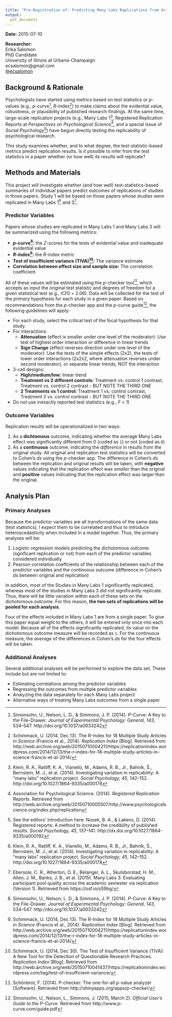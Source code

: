 ```yaml
---
title: "Pre-Registration of: Predicting Many Labs Replications from Original Paper Statistics"
output: 
  pdf_document
---
```


**Date:** 2015-07-10

**Researcher:**  
Erika Salomon  
PhD Candidate  
University of Illinois at Urbana-Champaign  
ecsalomon@gmail.com  
@[ecsalomon](http://twitter.com/ecsalomon)

## Background & Rationale

Psychologists have started using metrics based on test statistics or *p*-values
(e.g., *p*-curve[^fn-p-curve], *R*-index[^fn-r-index]) to make claims about the evidential value, robustness, or plausibility of published research findings. At the same time,  large-scale replication projects (e.g., Many Labs 1[^fn-ml1], Registered Replication Reports at *Perspectives on Psychological Science*[^fn-rrr], and a special issue of *Social Psychology*[^fn-socpsy]) have begun directly testing the replicability of psychological research.

This study examines whether, and to what degree, the test-statistic-based
metrics predict replication results. Is it possible to infer from the test
statistics in a paper whether (or how well) its results will replicate?


## Methods and Materials

This project will investigate whether (and how well) test-statistics-based summaries of individual papers predict outcomes of replications of studies in those papers. Study 1 will be based on those papers whose studies were replicated in Many Labs 1[^fn-ml1] and 3[^fn-ml3].


### Predictor Variables

Papers whose studies are replicated in Many Labs 1 and Many Labs 3 will be
summarized using the following metrics:

+ ***p*-curve[^fn-p-curve]:** the *Z*-scores for the tests of evidential value and inadequate evidential value
+ ***R*-index[^fn-r-index]:** the *R*-index metric
+ **Test of insufficient variance (TIVA)[^fn-tiva]:** The variance estimate
+ **Correlation between effect size and sample size:** The correlation coefficient

All of these values will be estimated using the *p*-checker tool[^fn-p-checker], which accepts as input the original test statistic and degrees of freedom for a given
statistical test (e.g., *t*(31) = 2.06). Data will be collected for the test of
the *primary* hypothesis for each study in a given paper. Based on
recommendations from the *p*-checker app and the *p*-curve guide[^fn-p-guide], the following guidelines will apply:

+ For each study, select the critical test of the focal hypothesis for that study.
+ For interactions:
    - **Attenuation** (effect is smaller under one level of the moderator): Use test of highest order interaction or difference in linear trends
    - **Sign Change** (effect reverses direction under one level of the moderator): Use the tests of the simple effects (2x2), the tests of lower order interactions (2x2x2, where attenuation reverses under second moderator), or separate linear trends, NOT the interaction
+ 3-cell designs:
    - **High/medium/low:** linear trend
    - **Treatment vs 2 different controls:** Treatment vs. control 1 contrast, Treatment vs. control 2 contrast - BUT NOTE THE THIRD ONE
    - **2 Treatments vs 1 control:** Treatment 1 vs. control contrast, Treatment 2 vs. control contrast - BUT NOTE THE THIRD ONE
+ Do not use inexactly reported test statistics (e.g., *F* < 1)



### Outcome Variables

Replication results will be operationalized in two ways:

1. As a **dichtomous** outcome, indicating whether the average Many Labs effect was significantly different from 0 (coded as `1`) or not (coded as `0`)
2. As a **continuous** outcome, indicating the *difference* in results from the original study. All original and replication test statistics will be converted to Cohen's *d*s using the *p*-checker app. The difference in Cohen's *d*s between the replication and original results will be taken, with **negative** values indicating that the replication effect was *smaller* than the original and **positive** values indicating that the replication effect was larger than the original.


## Analysis Plan

### Primary Analyses

Because the predictor variables are all transformations of the same data (test
statistics), I expect them to be correlated and thus to introduce
heteroscedasticity when included in a model together. Thus, the primary analyses
will be:

1. Logistic regression models predicting the dichotomous outcome (sgnificant replication or not) from each of the predictor variables considered individually
2. Pearson correlation coeffcients of the relationship between each of the predictor variables and the continuous outcome (difference in Cohen's *d*s between original and replication)

In addition, most of the Studies in Many Labs 1 significantly replicated,
whereas most of the studies in Many Labs 3 did not significantly replicate.
Thus, there will be little variation within each of these sets on the
dichotomous outcome. For this reason,
**the two sets of replications will be pooled for each analysis**.

Four of the effects included in Many Labs 1 are from a single paper. To give this paper equal weight to the others, it will be entered only once into each model. Because all of the effects significantly replicated, its value on the dichotomous outcome measure will be recorded as `1`. For the continuous measure, the *average* of the differences in Cohen's *d*s for the four effects will be taken.

### Additional Analyses

Several additional analyses will be performed to explore the data set. These
include but are not limited to:

+ Estimating correlations among the predictor variables
+ Regressing the outcomes from multiple predictor variables
+ Analyzing the data separately for each Many Labs project
+ Alternative ways of treating Many Labs outcomes from a single paper



[^fn-p-curve]: Simonsohn, U., Nelson, L. D., & Simmons, J. P. (2014). *P*-Curve: A Key to the File-Drawer. *Journal of Experimental Psychology: General, 143*, 534–547. http://doi.org/10.1037/a0033242

[^fn-r-index]: Schimmack, U. (2014, Dec 13). The R-Index for 18 Multiple Study Articles in *Science* (Francis et al., 2014). *Replication Index* [Blog]. Retrieved from http://web.archive.org/web/20150710004211/https://replicationindex.wordpress.com/2014/12/13/the-r-index-for-18-multiple-study-articles-in-science-francis-et-al-2014/

[^fn-ml1]: Klein, R. A., Ratliff, K. A., Vianello, M., Adams, R. B., Jr., Bahník, Š., Bernstein, M. J., et al. (2014). Investigating variation in replicability: A “many labs” replication project. *Social Psychology, 45*, 142–152. http://doi.org/10.1027/1864-9335/a000178

[^fn-rrr]: Association for Psychological Science. (2014). *Registered Replication Reports*. Retrieved from http://web.archive.org/web/20150710005507/http://www.psychologicalscience.org/index.php/replication

[^fn-socpsy]: See the editors' introduction here: Nosek, B. A., & Lakens, D. (2014). Registered reports: A method to increase the credibility of published results. *Social Psychology, 45*, 137–141. http://dx.doi.org/10.1027/1864-9335/a000192

[^fn-ml3]: Ebersole, C. R., Atherton, O. E., Belanger, A. L., Skulsborstad, H. M., Allen, J. M., Banks, J. B., et al. (2015). Many Labs 3: Evaluating participant pool quality across the academic semester via replication (Version 1). Retrieved from https://osf.io/s59bg/

[^fn-tiva]: Schimmack, U. (2014, Dec 30). The Test of Insufficient Variance (TIVA): A New Tool for the Detection of Questionable Research Practices. *Replication Index* [Blog]. Retrieved from http://web.archive.org/web/20150710041437/https://replicationindex.wordpress.com/tag/test-of-insufficient-variance/

[^fn-p-checker]: Schönbrot, F. (2014). P-checker: The one-for-all p-value analyzer [Software]. Retrieved from http://shinyapps.org/apps/p-checker/

[^fn-p-guide]: Simonsohn, U., Nelson, L., Simmons, J. (2015, March 2). *Official User's Guide to the* P*-Curve*. Retrieved from http://www.p-curve.com/guide.pdf